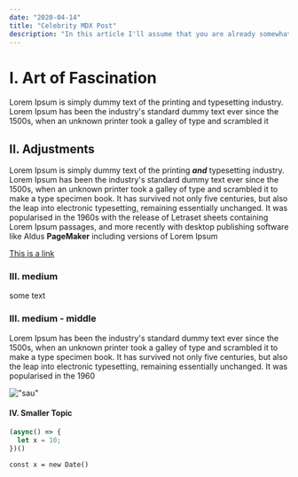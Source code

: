 ```yaml
---
date: "2020-04-14"
title: "Celebrity MDX Post"
description: "In this article I'll assume that you are already somewhat familiar"
---
```


# I. Art of Fascination

Lorem Ipsum is simply dummy text of the printing and typesetting industry.
Lorem Ipsum has been the industry's standard dummy text ever since the 1500s, when an unknown printer took a galley of type and scrambled it

## II. Adjustments

Lorem Ipsum is simply dummy text of the printing **_and_** typesetting industry. Lorem Ipsum has been the industry's standard dummy text ever since the 1500s, when an unknown printer took a galley of type and scrambled it to make a type specimen book. It has survived not only five centuries, but also the leap into electronic typesetting, remaining essentially unchanged. It was popularised in the 1960s with the release of Letraset sheets containing Lorem Ipsum passages, and more recently with desktop publishing software like Aldus **PageMaker** including versions of Lorem Ipsum

[This is a link](http://google.com)

### III. medium

some text

### III. medium - middle 

Lorem Ipsum has been the industry's standard dummy text ever since the 1500s, when an unknown printer took a galley of type and scrambled it to make a type specimen book. It has survived not only five centuries, but also the leap into electronic typesetting, remaining essentially unchanged. It was popularised in the 1960

!["sau"](/images/lisi_linhard.jpeg)

#### IV. Smaller Topic

```javascript
(async() => {
  let x = 10;
})()
```

`const x = new Date()`